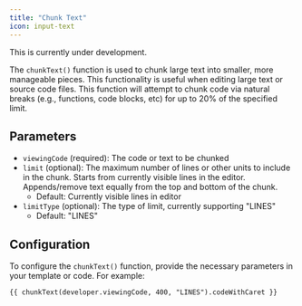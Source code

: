 ```yaml
---
title: "Chunk Text"
icon: input-text
---
```


<Warning>This is currently under development.</Warning>

The `chunkText()` function is used to chunk large text into smaller, more manageable pieces. This functionality
is useful when editing large text or source code files. This function will attempt to chunk code via natural breaks (e.g., functions, code blocks, etc) for
up to 20% of the specified limit.

## Parameters

- `viewingCode` (required): The code or text to be chunked
- `limit` (optional): The maximum number of lines or other units to include in the chunk. Starts from currently visible lines in the editor. Appends/remove text equally from the top and bottom of the chunk.
  - Default: Currently visible lines in editor
- `limitType` (optional): The type of limit, currently supporting "LINES"
  - Default: "LINES"

## Configuration

To configure the `chunkText()` function, provide the necessary parameters in your template or code. For example:

```markdown
{{ chunkText(developer.viewingCode, 400, "LINES").codeWithCaret }}
```
